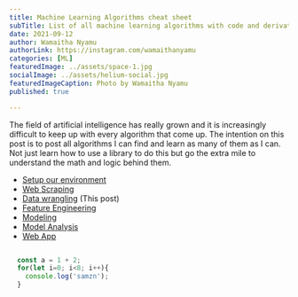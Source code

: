 ```yaml
---
title: Machine Learning Algorithms cheat sheet
subTitle: List of all machine learning algorithms with code and derivations
date: 2021-09-12
author: Wamaitha Nyamu
authorLink: https://instagram.com/wamaithanyamu
categories: [ML]
featuredImage: ../assets/space-1.jpg
socialImage: ../assets/helium-social.jpg
featuredImageCaption: Photo by Wamaitha Nyamu
published: true

---
```

<SEO title="All machine learning algorithms with code and maths" />

The field of artificial intelligence has really grown and it is increasingly difficult to keep up with every
algorithm that come up. The intention on this post is to post all algorithms I can find and learn as many of them as
I can. Not just learn how to use a library to do this but go the extra mile to understand the math and logic behind
them.
* [Setup our environment](../posts/house-prices-machine-learning-models-in-runda-part-one)
* [Web Scraping](../posts/house-prices-machine-learning-models-in-runda-part-two)
* [Data wrangling](../posts/house-prices-machine-learning-models-in-runda-part-three) (This post)
* [Feature Engineering](../posts/house-prices-machine-learning-models-in-runda-part-four)
* [Modeling](../posts/house-prices-machine-learning-models-in-runda-part-five)
* [Model Analysis](../posts/house-prices-machine-learning-models-in-runda-part-six)
* [Web App](../posts/house-prices-machine-learning-models-in-runda-part-seven)

```js

  const a = 1 + 2;
  for(let i=0; i<8; i++){
    console.log('samzn');
  }
```
